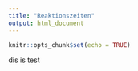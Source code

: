 ```yaml
---
title: "Reaktionszeiten"
output: html_document
---
```


```r
knitr::opts_chunk$set(echo = TRUE)
```

dis is test
